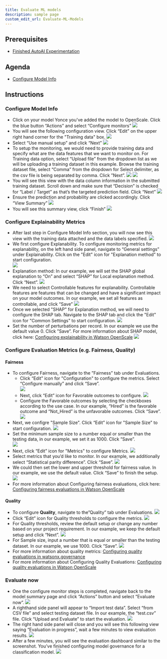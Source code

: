 ```yaml
---
title: Evaluate ML models
description: sample page
custom_edit_url: Evaluate-ML-Models
---
```


## Prerequisites
- [Finished AutoAI Experimentation](./AutoAI%20Experimentation)
## Agenda
- [Configure Model Info](#configure-model-info)
## Instructions
### **Configure Model Info**<a name="configure-model-info"></a>
- Click on your model Yonce you've added the model to OpenScale. Click the blue button “Actions” and select “Configure monitors”
![](./Instruction-Screenshots/ClassificationModelBeforeMonitorConfig.png)
- You will see the following configuration view. Click “Edit” on the upper right hand corner for the "Training data" box.
![](./Instruction-Screenshots/MLModelConfigureMonitorModelDetails.png)
- Select “Use manual setup” and click “Next”
![](./Instruction-Screenshots/MLModelConfigureMonitorMethod.png)
- To setup the monitoring, we would need to provide training data and specify what are the data features that we want to monitor on. For Training data option, select “Upload file” from the dropdown list as we will be uploading a training dataset in this example. Browse the training dataset file, select “Comma” from the dropdown for Select delimiter, as the csv file is being separated by comma. Click ”Next”.
![](./Instruction-Screenshots/SpecifyTraningData.png)
![](./Instruction-Screenshots/SpecifyTrainingData2.png)
- You will see this view with the data column information in the submitted training dataset. Scroll down and make sure that “Decision” is checked for “Label / Target” as that’s the targeted prediction field. Click “Next”
![](./Instruction-Screenshots/SpecifyTrainingDataFeaturesAndLabels.png)
- Ensure the prediction and probability are clicked accordingly. Click “View Summary”
![](./Instruction-Screenshots/SelectModelOutput.png)
- You will see this summary view, click “Finish”
![](./Instruction-Screenshots/ClassificationModelSummary.png)

### **Configure Explainability Metrics**
-  After last step in Configure Model Info section, you will now see this view with the training data attached and the data labels specified.
![](./Instruction-Screenshots/MLModelConfigureTrainingData.png)
- We first configure Explanability. To configure monitoring metrics for explanability, on the left hand side panel, navigate to “General settings” under Explainability. Click on the "Edit" icon for "Explanation method" to start configuration.  
![](./Instruction-Screenshots/MLModelExplanationConfig.png)
- Explanation method: In our example, we will set the SHAP global explanation to “On” and select “SHAP” for Local explanation method. Click “Next”.
![](./Instruction-Screenshots/MLModelExplanationMethodConfig.png)
- We need to select Controllable features for explanability. Controllable features are features that can be changed and have a significant impact on your model outcomes. In our example, we set all features as controllable, and click “Save”
![](./Instruction-Screenshots/MLModelExplanationControllableFeatures.png)
- Once we selected "SHAP" for Explanation method, we will need to configure the SHAP tab. Navigate to the SHAP tab and click the "Edit" icon for "Common Settings" to start configuration.
![](./Instruction-Screenshots/SHAPConfig.png)
- Set the number of perturbations per record. In our example we use the default value 0. Click ”Save”. For more information about SHAP model, click here: [Configuring explainability in Watson OpenScale](https://dataplatform.cloud.ibm.com/docs/content/wsj/model/wos-explainability-config.html?context=cpdaas)
![](./Instruction-Screenshots/SHAPCommonSettings.png)

### **Configure Evaluation Metrics (e.g. Fairness, Quality)**
#### **Fairness**
- To configure Fairness, navigate to the ”Fairness” tab under Evaluations. 
    - Click “Edit” icon for "Configuration" to configure the metrics. Select “Configure manually” and click “Save”.  
    ![](./Instruction-Screenshots/FairnessConfig.png)
    - Next, click “Edit” icon for Favorable outcomes to configure. 
    ![](./Instruction-Screenshots/FairnessFavorableOutcomes.png)
    - Configure the Favorable outcomes by selecting the checkboxes according to the use case. In our example, “Hired” is the favorable outcome and “Not_Hired” is the unfavorable outcomes. Click “Save”.  
    ![](./Instruction-Screenshots/SelectFavorableOutcomes.png)
- Next, we configre "Sample Size". Click “Edit” icon for "Sample Size" to start configuration. 
    ![](./Instruction-Screenshots/SampleSizeConfig.png)
- Set the minimum sample size to a number equal or smaller than the testing data, in our example, we set it as 1000. Click “Save”.  
![](./Instruction-Screenshots/SampleSizeConfig2.png)
- Next, click “Edit” icon for "Metrics" to configure Metrics. 
![](./Instruction-Screenshots/MetricsConfig.png)
- Select metrics that you’d like to monitor. In our example, we additionally select “Statistical parity difference”. Click “Save”. 
![](./Instruction-Screenshots/FairnessMonitoredMetrics.png)
- We could then set the lower and upper threshold for fairness value. In our example, we use the default value. Click “Save” to finish the setup.  
![](./Instruction-Screenshots/FairnessDisparateImpact.png)
- For more information about Configuring fairness evaluations, click here: [Configuring fairness evaluations in Watson OpenScale](https://dataplatform.cloud.ibm.com/docs/content/wsj/model/wos-monitor-fairness.html?context=cpdaas&audience=wdp)
#### **Quality**
- To configure **Quality**, navigate to the”Quality” tab under Evaluations. 
![](./Instruction-Screenshots/QualitySetupTab.png)
- Click “Edit” icon for Quality thresholds to configure the metrics. 
![](./Instruction-Screenshots/QualityThresholdsEdit.png)
- For Quality thresholds, review the default setup or change any number based on your project requirement. In our example, we keep the default setup and click “Next”. 
![](./Instruction-Screenshots/QualityThresholdsSetting.png)
- For Sample size, input a number that is equal or smaller than the testing dataset. In our example, we use 1000. Click ”Save”.
![](./Instruction-Screenshots/QualitySettingSampleSize.png)
- For more information about quality metrics: [Configuring quality evaluations in watsonx.governance](https://dataplatform.cloud.ibm.com/docs/content/wsj/model/wos-monitor-accuracy.html?context=cpdaas%3Fcontext%3Drefinery)
- For more information about Configuring Quality Evaluations: [Configuring quality evaluations in Watson OpenScale](https://dataplatform.cloud.ibm.com/docs/content/wsj/model/wos-monitor-accuracy.html?context=cpdaas&audience=wdp)

### Evaluate now
- One the configure monitor steps is completed, navigate back to the model summary page and click “Actions” button and select “Evaluate now”. 
![](./Instruction-Screenshots/EvaluateNow.png)
- A righthand side panel will appear to “Import test data”. Select “from CSV file” and select testing dataset file. In our example, the “test.csv” file. Click “Upload and Evaluate” to start the evaluation.
![](./Instruction-Screenshots/EvaluateNowImportTestData.png)
- The right hand side panel will close and you will see this following view saying “Evaluation in progress”, wait a few minutes to view evaluation results.
![](./Instruction-Screenshots/EvaluationInProgress.png)
- After a few minutes, you will see the evaluation dashboard similar to the screenshot. You’ve finished configuring model governance for a classification model.
![](./Instruction-Screenshots/EvaluationComplete.png)

